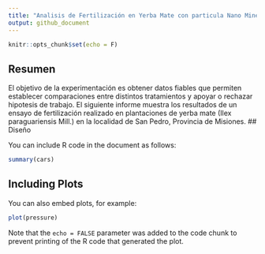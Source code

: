 ```yaml
---
title: "Analisis de Fertilización en Yerba Mate con particula Nano Mineral en suspensión líquida"
output: github_document
---
```


```r
knitr::opts_chunk$set(echo = F)
```

## Resumen

El objetivo de la experimentación es obtener datos fiables que permiten establecer comparaciones entre distintos tratamientos y apoyar o rechazar hipotesis de trabajo. El siguiente informe muestra los resultados de un ensayo de fertilización realizado en plantaciones de yerba mate (Ilex paraguariensis Mill.) en la localidad de San Pedro, Provincia de Misiones.
## Diseño

You can include R code in the document as follows:

```r
summary(cars)
```

## Including Plots

You can also embed plots, for example:

```r
plot(pressure)
```

Note that the `echo = FALSE` parameter was added to the code chunk to prevent printing of the R code that generated the plot.
